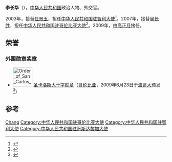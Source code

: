 {{Otheruses|李长华}}
'''李长华'''（{{bd|1952年|5月||}}），[[中华人民共和国|中华人民共和国]]政治人物、外交官。

2003年，接替[[任景玉|任景玉]]，担任[[中国驻智利大使列表|中华人民共和国驻智利大使]]<ref>{{cite web|author=中华人民共和国外交部|title=中国驻智利历任大使|url=http://www.mfa.gov.cn/chn/pds/ziliao/wjrw/2167/2174/t9296.htm|publisher=中华人民共和国外交部|accessdate=2012-03-09}}</ref>。2007年，接替[[吴长胜|吴长胜]]，担任[[中国驻哥伦比亚大使列表|中华人民共和国驻哥伦比亚大使]]<ref>{{cite web|author=中华人民共和国外交部|title=中国驻哥伦比亚历任大使|url=http://www.mfa.gov.cn/chn/pds/ziliao/wjrw/2167/2174/t9285.htm|publisher=中华人民共和国外交部|accessdate=2012-03-09}}</ref>。2009年，由[[高正月|高正月]]接任。

==荣誉==
===外国勋章奖章===
* [[File:Order_of_San_Carlos_-_Grand_Cross_(Colombia)_-_ribbon_bar.png|60px]] [[圣卡洛斯勋章|圣卡洛斯大十字勋章]]（[[哥伦比亚|哥伦比亚]]，2009年6月23日于[[波哥大|波哥大]]颁发<ref>{{cite web |title=哥伦比亚政府向中国驻哥大使李长华授勋 |url=https://www.mfa.gov.cn/ce/ceco/chn/zggx/zggxdt/t569355.htm |publisher=中华人民共和国驻哥伦比亚大使馆 |date=2009-06-25 |accessdate=2022-01-16 |archive-date=2022-01-16 |archive-url=https://web.archive.org/web/20220116103756/https://www.mfa.gov.cn/ce/ceco/chn/zggx/zggxdt/t569355.htm |dead-url=no }}</ref>）

== 参考 ==
{{reflist}}

{{start box}}
{{s-dip}}
{{succession box|[[任景玉|任景玉]]|[[刘玉琴|刘玉琴]]|[[中国驻智利大使列表|中华人民共和国驻智利大使]]|2003年9月-2007年2月}}
{{succession box|[[吴长胜|吴长胜]]|[[高正月|高正月]]|[[中国驻哥伦比亚大使列表|中华人民共和国驻哥伦比亚大使]]|2007年3月-2009年7月}}
{{succession box|[[汪曉源|汪曉源]]|[[宋彥斌|宋彥斌]]|[[中國駐哥斯達黎加大使列表|中華人民共和國駐哥斯達黎加大使]]|2010年2月－2013年2月}}
{{end box}}

{{中国政治人物小作品}}

{{Authority control}}
{{DEFAULTSORT:Li李}}
[[Category:李姓|Chang]]
[[Category:中华人民共和国驻哥伦比亚大使|Category:中华人民共和国驻哥伦比亚大使]]
[[Category:中华人民共和国驻智利大使|Category:中华人民共和国驻智利大使]]
[[Category:中华人民共和国驻哥斯达黎加大使|Category:中华人民共和国驻哥斯达黎加大使]]
